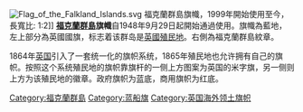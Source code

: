 [[File:Flag_of_the_Falkland_Islands.svg|right]] 福克蘭群島旗幟，1999年開始使用至今，長寬比: 1:2]]
'''[[福克蘭群島|福克蘭群島]]旗幟'''自1948年9月29日起開始通過使用。旗幟為藍地，左上部分為英國國旗，标志着该群岛是[[英國殖民地|英國殖民地]]。右側為福克蘭群島紋章。

1864年[[英国|英国]]引入了一套统一化的旗帜系统，1865年殖民地也允许拥有自己的旗帜。按照这个系统殖民地的旗帜靠旗杆的一侧上方图案为英国的米字旗，另一侧则上方为该殖民地的徽章。政府旗帜为蓝底，商用旗帜为红底。

{{美洲题目|旗幟}}
[[Category:福克蘭群島|Category:福克蘭群島]]
[[Category:蓝船旗|Category:蓝船旗]]
[[Category:英国海外领土旗帜|Category:英国海外领土旗帜]]